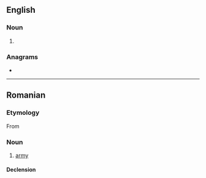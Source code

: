 ==English==

===Noun===
{{en-noun}}

# {{obsolete spelling of|en|army}}

===Anagrams===
* {{anagrams|en|a=aeimr|Maire|Marie|Miera|aimer|ramie|reaim|rimae}}

----

==Romanian==

===Etymology===
From {{bor|ro|ru|армия}}

===Noun===
{{ro-noun|f|armii}}

# {{lb|ro|dated}} [[army]]

====Declension====
{{ro-noun-f-ie|armi}}